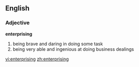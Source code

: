 ==English==

===Adjective===
'''enterprising'''

# being brave and daring in doing some task
# being very able and ingenious at doing business dealings

[[vi:enterprising]]
[[zh:enterprising]]